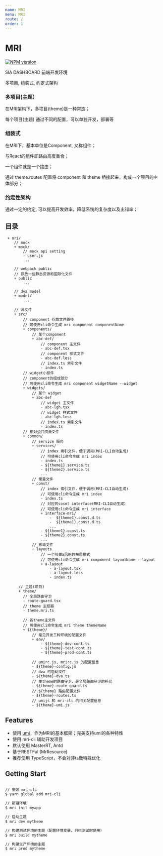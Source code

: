 ```yaml
---
name: MRI
menu: MRI
route: /
order: 1
---
```


# MRI

[![NPM version](https://img.shields.io/npm/v/masterrt.svg?style=flat)](https://npmjs.org/package/masterrt)

SIA DASHBOARD 前端开发环境

多项目, 组装式, 约定式架构

### 多项目(主题）

在MRI架构下，多项目(theme)是一种常态；

每个项目(主题) 通过不同的配置，可以单独开发，部署等

### 组装式

在MRI下，基本单位是Component, 又称组件；

与React的组件即路由高度重合；

一个组件就是一个路由；

通过 theme.routes 配置将 component 和 theme 桥接起来，构成一个项目的主体部分；

### 约定性架构

通过一定的约定, 可以提高开发效率，降低系统的复杂度以及出错率；

## 目录

```
 + mri/
    // mock
    + mock/
        // mock api setting
        - user.js
        ...

    // webpack public
    // 存放一些静态资源和国际化文件
    + public
        ...

    // dva model
    + model/
        ...

    // 源文件
    + src/
        // component 存放文件路径
        // 可使用cli命令生成 mri component componentName
        + components/
            // 某个component
            + abc-def/
                // component 主文件
                - abc-def.tsx
                // component 样式文件
                - abc-def.less
                // index.ts 索引文件
                - index.ts
        // widget小部件
        // component的组成部分
        // 可使用cli命令生成 mri component widgetName --widget
        + widgets/
            // 某个 widget
            + abc-def
                // widget 主文件
                - abc-lgh.tsx
                // widget 样式文件
                - abc-lgh.less
                // index.ts 索引文件
                - index.ts
        // 相对公共资源文件
        + common/
            // service 服务
            + services/
                // index 索引文件，便于调用(MRI-CLI自动生成)
                // 可使用cli命令生成 mri index
                - index.ts
                - ${theme1}.service.ts
                - ${theme2}.service.ts
                ...
            // 常量文件
            + const/
                // index 索引文件，便于调用(MRI-CLI自动生成)
                // 可使用cli命令生成 mri index
                - index.ts
                // 对应的cosnt interface(MRI-CLI自动生成）
                // 可使用cli命令生成 mri interface
                + interface-mri/
                    -  ${theme1}.const.d.ts
                    -  ${theme1}.const.d.ts
                    ...
                - ${theme1}.const.ts
                - ${theme2}.const.ts
                ...
            // 布局文件
            + layouts
                // 一个叫做a风格的布局模式
                // 可使用cli命令生成 mri component layoutName --layout
                + a-layout
                    - a-layout.tsx
                    - a-layout.less
                    - index.ts

      // 主题(项目)
      + theme/
        // 全局路由守卫
        - route-guard.tsx
        // theme 主控器
        - theme.mri.ts

        // 各theme主文件
        // 可使用cli命令生成 mri theme themeName
        + ${theme}/
            // 常见开发三种环境的配置文件
            + env/
                - ${theme}-dev-cont.ts
                - ${theme}-test-cont.ts
                - ${theme}-prod-cont.ts

            // umirc.js, mrirc.js 的配置信息
            - ${theme}-config.js
            // dva 的启动文件
            - ${theme}-dva.ts
            // 单theme的路由守卫，是全局路由守卫的补充
            - ${theme}-route-guard.ts
            // ${theme} 路由配置文件
            - ${theme}-routes.ts
            // umijs 和 mri-cli 的相关配置信息
            - ${theme}-umi.js

```

## Features

* 使用 [umi](https://github.com/umijs/umi)，作为MRI的基本框架；完美支持umi的各种特性
* 使用 mri-cli 辅助开发项目
* 默认使用 MasterRT, Antd
* 基于RESTFul (MrResource)
* 推荐使用 TypeScript，不会对非ts做特殊优化

## Getting Start

``` bash

// 安装 mri-cli
$ yarn global add mri-cli

// 新建环境
$ mri init myapp

// 启动主题
$ mri dev mytheme

// 构建测试环境的主题（配置环境变量，只供测试时使用）
$ mri build mytheme

// 构建生产环境的主题
$ mri prod mytheme

```
